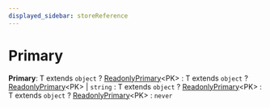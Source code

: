 ```yaml
---
displayed_sidebar: storeReference
---
```



# Primary

 **Primary**: T extends `object` ? [ReadonlyPrimary](../store.ReadonlyPrimary/page.mdx)&#60;PK&#62; : T extends `object` ? [ReadonlyPrimary](../store.ReadonlyPrimary/page.mdx)&#60;PK&#62; \| `string` : T extends `object` ? [ReadonlyPrimary](../store.ReadonlyPrimary/page.mdx)&#60;PK&#62; : T extends `object` ? [ReadonlyPrimary](../store.ReadonlyPrimary/page.mdx)&#60;PK&#62; : `never`
